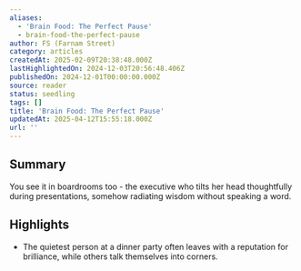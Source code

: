 ```yaml
---
aliases:
  - 'Brain Food: The Perfect Pause'
  - brain-food-the-perfect-pause
author: FS (Farnam Street)
category: articles
createdAt: 2025-02-09T20:38:48.000Z
lastHighlightedOn: 2024-12-03T20:56:48.406Z
publishedOn: 2024-12-01T00:00:00.000Z
source: reader
status: seedling
tags: []
title: 'Brain Food: The Perfect Pause'
updatedAt: 2025-04-12T15:55:18.000Z
url: ''
---
```

## Summary

You see it in boardrooms too - the executive who tilts her head thoughtfully during presentations, somehow radiating wisdom without speaking a word.

## Highlights

- The quietest person at a dinner party often leaves with a reputation for brilliance, while others talk themselves into corners.
